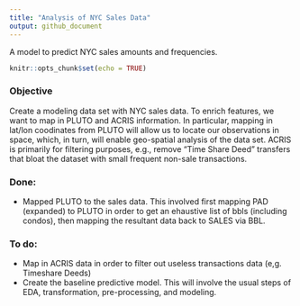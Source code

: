 ```yaml
---
title: "Analysis of NYC Sales Data"
output: github_document
---
```


A model to predict NYC sales amounts and frequencies. 

```r
knitr::opts_chunk$set(echo = TRUE)
```

### Objective
Create a modeling data set with NYC sales data. To enrich features, we want to map in PLUTO and ACRIS information. In particular, mapping in lat/lon coodinates from PLUTO will allow us to locate our observations in space, which, in turn, will enable geo-spatial analysis of the data set. ACRIS is primarily for filtering purposes, e.g., remove "Time Share Deed" transfers that bloat the dataset with small frequent non-sale transactions. 

### Done:

- Mapped PLUTO to the sales data. This involved first mapping PAD (expanded) to PLUTO in order to get an ehaustive list of bbls (including condos), then mapping the resultant data back to SALES via BBL. 

### To do: 
- Map in ACRIS data in order to filter out useless transactions data (e,g. Timeshare Deeds)
- Create the baseline predictive model. This will involve the usual steps of EDA, transformation, pre-processing, and modeling. 